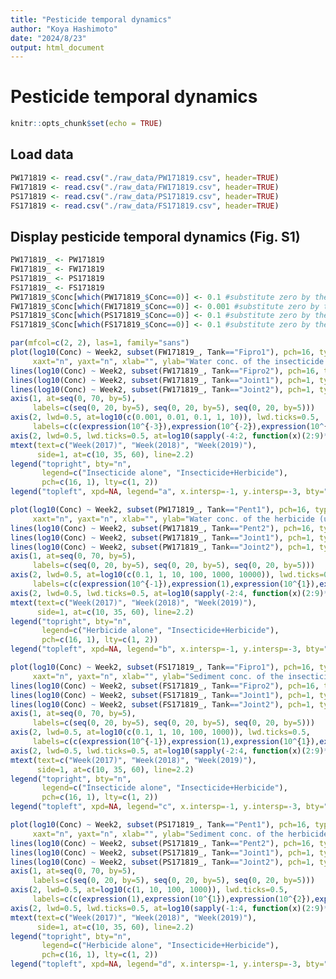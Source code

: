 ```yaml
---
title: "Pesticide temporal dynamics"
author: "Koya Hashimoto"
date: "2024/8/23"
output: html_document
---
```


# Pesticide temporal dynamics

```r
knitr::opts_chunk$set(echo = TRUE)
```

## Load data

```r
PW171819 <- read.csv("./raw_data/PW171819.csv", header=TRUE)
FW171819 <- read.csv("./raw_data/FW171819.csv", header=TRUE)
PS171819 <- read.csv("./raw_data/PS171819.csv", header=TRUE)
FS171819 <- read.csv("./raw_data/FS171819.csv", header=TRUE)
```

## Display pesticide temporal dynamics (Fig. S1)

```r
PW171819_ <- PW171819
FW171819_ <- FW171819
PS171819_ <- PS171819
FS171819_ <- FS171819
PW171819_$Conc[which(PW171819_$Conc==0)] <- 0.1 #substitute zero by the lower limit finite value
FW171819_$Conc[which(FW171819_$Conc==0)] <- 0.001 #substitute zero by the lower limit finite value
PS171819_$Conc[which(PS171819_$Conc==0)] <- 0.1 #substitute zero by the lower limit finite value
FS171819_$Conc[which(FS171819_$Conc==0)] <- 0.1 #substitute zero by the lower limit finite value

par(mfcol=c(2, 2), las=1, family="sans")
plot(log10(Conc) ~ Week2, subset(FW171819_, Tank=="Fipro1"), pch=16, type="o", ylim=c(-3.2, 1.5), 
     xaxt="n", yaxt="n", xlab="", ylab="Water conc. of the insecticide (ug/L)")
lines(log10(Conc) ~ Week2, subset(FW171819_, Tank=="Fipro2"), pch=16, type="o")
lines(log10(Conc) ~ Week2, subset(FW171819_, Tank=="Joint1"), pch=1, type="o", lty=2)
lines(log10(Conc) ~ Week2, subset(FW171819_, Tank=="Joint2"), pch=1, type="o", lty=2)
axis(1, at=seq(0, 70, by=5), 
     labels=c(seq(0, 20, by=5), seq(0, 20, by=5), seq(0, 20, by=5)))
axis(2, lwd=0.5, at=log10(c(0.001, 0.01, 0.1, 1, 10)), lwd.ticks=0.5, 
     labels=c(c(expression(10^{-3}),expression(10^{-2}),expression(10^{-1}),expression(1),expression(10^{1}))))
axis(2, lwd=0.5, lwd.ticks=0.5, at=log10(sapply(-4:2, function(x)(2:9)*10^x)), labels=FALSE, tck=-0.02)
mtext(text=c("Week(2017)", "Week(2018)", "Week(2019)"), 
      side=1, at=c(10, 35, 60), line=2.2)
legend("topright", bty="n", 
       legend=c("Insecticide alone", "Insecticide+Herbicide"), 
       pch=c(16, 1), lty=c(1, 2))
legend("topleft", xpd=NA, legend="a", x.intersp=-1, y.intersp=-3, bty="n", text.font=2, cex=1.2)

plot(log10(Conc) ~ Week2, subset(PW171819_, Tank=="Pent1"), pch=16, type="o", ylim=c(-1.2, 4), 
     xaxt="n", yaxt="n", xlab="", ylab="Water conc. of the herbicide (ug/L)")
lines(log10(Conc) ~ Week2, subset(PW171819_, Tank=="Pent2"), pch=16, type="o")
lines(log10(Conc) ~ Week2, subset(PW171819_, Tank=="Joint1"), pch=1, type="o", lty=2)
lines(log10(Conc) ~ Week2, subset(PW171819_, Tank=="Joint2"), pch=1, type="o", lty=2)
axis(1, at=seq(0, 70, by=5), 
     labels=c(seq(0, 20, by=5), seq(0, 20, by=5), seq(0, 20, by=5)))
axis(2, lwd=0.5, at=log10(c(0.1, 1, 10, 100, 1000, 10000)), lwd.ticks=0.5, 
     labels=c(c(expression(10^{-1}),expression(1),expression(10^{1}),expression(10^{2}),expression(10^{3}),expression(10^{4}))))
axis(2, lwd=0.5, lwd.ticks=0.5, at=log10(sapply(-2:4, function(x)(2:9)*10^x)), labels=FALSE, tck=-0.02)
mtext(text=c("Week(2017)", "Week(2018)", "Week(2019)"), 
      side=1, at=c(10, 35, 60), line=2.2)
legend("topright", bty="n", 
       legend=c("Herbicide alone", "Insecticide+Herbicide"), 
       pch=c(16, 1), lty=c(1, 2))
legend("topleft", xpd=NA, legend="b", x.intersp=-1, y.intersp=-3, bty="n", text.font=2, cex=1.2)

plot(log10(Conc) ~ Week2, subset(FS171819_, Tank=="Fipro1"), pch=16, type="o", ylim=c(-1.2, 3.5), 
     xaxt="n", yaxt="n", xlab="", ylab="Sediment conc. of the insecticide (ug/L)")
lines(log10(Conc) ~ Week2, subset(FS171819_, Tank=="Fipro2"), pch=16, type="o")
lines(log10(Conc) ~ Week2, subset(FS171819_, Tank=="Joint1"), pch=1, type="o", lty=2)
lines(log10(Conc) ~ Week2, subset(FS171819_, Tank=="Joint2"), pch=1, type="o", lty=2)
axis(1, at=seq(0, 70, by=5), 
     labels=c(seq(0, 20, by=5), seq(0, 20, by=5), seq(0, 20, by=5)))
axis(2, lwd=0.5, at=log10(c(0.1, 1, 10, 100, 1000)), lwd.ticks=0.5, 
     labels=c(c(expression(10^{-1}),expression(1),expression(10^{1}),expression(10^{2}),expression(10^{3}))))
axis(2, lwd=0.5, lwd.ticks=0.5, at=log10(sapply(-2:4, function(x)(2:9)*10^x)), labels=FALSE, tck=-0.02)
mtext(text=c("Week(2017)", "Week(2018)", "Week(2019)"), 
      side=1, at=c(10, 35, 60), line=2.2)
legend("topright", bty="n", 
       legend=c("Insecticide alone", "Insecticide+Herbicide"), 
       pch=c(16, 1), lty=c(1, 2))
legend("topleft", xpd=NA, legend="c", x.intersp=-1, y.intersp=-3, bty="n", text.font=2, cex=1.2)

plot(log10(Conc) ~ Week2, subset(PS171819_, Tank=="Pent1"), pch=16, type="o", ylim=c(0, 3.5), 
     xaxt="n", yaxt="n", xlab="", ylab="Sediment conc. of the herbicide (ug/L)")
lines(log10(Conc) ~ Week2, subset(PS171819_, Tank=="Pent2"), pch=16, type="o")
lines(log10(Conc) ~ Week2, subset(PS171819_, Tank=="Joint1"), pch=1, type="o", lty=2)
lines(log10(Conc) ~ Week2, subset(PS171819_, Tank=="Joint2"), pch=1, type="o", lty=2)
axis(1, at=seq(0, 70, by=5), 
     labels=c(seq(0, 20, by=5), seq(0, 20, by=5), seq(0, 20, by=5)))
axis(2, lwd=0.5, at=log10(c(1, 10, 100, 1000)), lwd.ticks=0.5, 
     labels=c(c(expression(1),expression(10^{1}),expression(10^{2}),expression(10^{3}))))
axis(2, lwd=0.5, lwd.ticks=0.5, at=log10(sapply(-1:4, function(x)(2:9)*10^x)), labels=FALSE, tck=-0.02)
mtext(text=c("Week(2017)", "Week(2018)", "Week(2019)"), 
      side=1, at=c(10, 35, 60), line=2.2)
legend("topright", bty="n", 
       legend=c("Herbicide alone", "Insecticide+Herbicide"), 
       pch=c(16, 1), lty=c(1, 2))
legend("topleft", xpd=NA, legend="d", x.intersp=-1, y.intersp=-3, bty="n", text.font=2, cex=1.2)
```